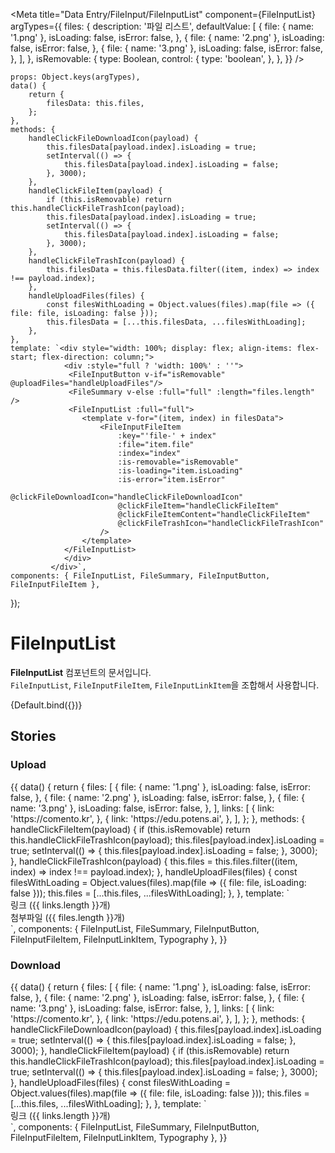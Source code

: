 
<Meta
	title="Data Entry/FileInput/FileInputList"
	component={FileInputList}
	argTypes={{
		files: {
			description: '파일 리스트',
			defaultValue: [
				{
					file: { name: '1.png' },
					isLoading: false,
					isError: false,
				},
				{
					file: { name: '2.png' },
					isLoading: false,
					isError: false,
				},
				{
					file: { name: '3.png' },
					isLoading: false,
					isError: false,
				},
			],
		},
		isRemovable: {
			type: Boolean,
			control: {
				type: 'boolean',
			},
		},
	}}
/>

	props: Object.keys(argTypes),
	data() {
		return {
			filesData: this.files,
		};
	},
	methods: {
		handleClickFileDownloadIcon(payload) {
			this.filesData[payload.index].isLoading = true;
			setInterval(() => {
				this.filesData[payload.index].isLoading = false;
			}, 3000);
		},
		handleClickFileItem(payload) {
			if (this.isRemovable) return this.handleClickFileTrashIcon(payload);
			this.filesData[payload.index].isLoading = true;
			setInterval(() => {
				this.filesData[payload.index].isLoading = false;
			}, 3000);
		},
		handleClickFileTrashIcon(payload) {
			this.filesData = this.filesData.filter((item, index) => index !== payload.index);
		},
		handleUploadFiles(files) {
			const filesWithLoading = Object.values(files).map(file => ({ file: file, isLoading: false }));
			this.filesData = [...this.filesData, ...filesWithLoading];
		},
	},
	template: `<div style="width: 100%; display: flex; align-items: flex-start; flex-direction: column;">
                <div :style="full ? 'width: 100%' : ''">
                 <FileInputButton v-if="isRemovable" @uploadFiles="handleUploadFiles"/>
                 <FileSummary v-else :full="full" :length="files.length" />
                 <FileInputList :full="full">
					<template v-for="(item, index) in filesData">
						<FileInputFileItem
							:key="'file-' + index"
							:file="item.file"
							:index="index"
							:is-removable="isRemovable"
							:is-loading="item.isLoading"
							:is-error="item.isError"
							@clickFileDownloadIcon="handleClickFileDownloadIcon"
							@clickFileItem="handleClickFileItem"
							@clickFileItemContent="handleClickFileItem"
							@clickFileTrashIcon="handleClickFileTrashIcon"
						/>
					</template>
				</FileInputList>
                </div>
             </div>`,
	components: { FileInputList, FileSummary, FileInputButton, FileInputFileItem },
});

# FileInputList

**FileInputList** 컴포넌트의 문서입니다.<br />
`FileInputList`, `FileInputFileItem`, `FileInputLinkItem`을 조합해서 사용합니다.

<Story name="Default" height="100px">
	{Default.bind({})}
</Story>

<ArgsTable story="Default" />

## Stories

### Upload

<Canvas>
	<Story name="Upload" height="100px">
		{{
			data() {
				return {
					files: [
						{
							file: { name: '1.png' },
							isLoading: false,
							isError: false,
						},
						{
							file: { name: '2.png' },
							isLoading: false,
							isError: false,
						},
						{
							file: { name: '3.png' },
							isLoading: false,
							isError: false,
						},
					],
					links: [
						{
							link: 'https://comento.kr',
						},
						{
							link: 'https://edu.potens.ai',
						},
					],
				};
			},
			methods: {
				handleClickFileItem(payload) {
					if (this.isRemovable) return this.handleClickFileTrashIcon(payload);
					this.files[payload.index].isLoading = true;
					setInterval(() => {
						this.files[payload.index].isLoading = false;
					}, 3000);
				},
				handleClickFileTrashIcon(payload) {
					this.files = this.files.filter((item, index) => index !== payload.index);
				},
				handleUploadFiles(files) {
					const filesWithLoading = Object.values(files).map(file => ({ file: file, isLoading: false }));
					this.files = [...this.files, ...filesWithLoading];
				},
			},
			template: `<div style="width: 100%; display: flex; align-items: flex-start; flex-direction: column;">
				<div class="w-full mb-30">
					<Typography type="body2" color="gray600" :font-weight="400">링크 ({{ links.length }}개)</Typography>
					<FileInputList full>
						<FileInputLinkItem
							v-for="(item, index) in links"
							:key="'link-' + index"
							:link="item.link"
							:index="index"
							is-removable
						/>
					</FileInputList>
				</div>
				<div class="w-full">
					<Typography type="body2" color="gray600" :font-weight="400">첨부파일 ({{ files.length }}개)</Typography>
					<FileInputList full>
						<FileInputFileItem
							v-for="(item, index) in files"
							:key="'file-' + index"
							:file="item.file"
							:index="index"
							is-removable
							:is-loading="item.isLoading"
							:is-error="item.isError"
							@clickFileItem="handleClickFileItem"
							@clickFileItemContent="handleClickFileItem"
							@clickFileTrashIcon="handleClickFileTrashIcon"
						/>
					</FileInputList>
				</div>
			</div>`,
			components: { FileInputList, FileSummary, FileInputButton, FileInputFileItem, FileInputLinkItem, Typography },
		}}
	</Story>
</Canvas>

### Download

<Canvas>
	<Story name="Download" height="100px">
		{{
			data() {
				return {
					files: [
						{
							file: { name: '1.png' },
							isLoading: false,
							isError: false,
						},
						{
							file: { name: '2.png' },
							isLoading: false,
							isError: false,
						},
						{
							file: { name: '3.png' },
							isLoading: false,
							isError: false,
						},
					],
					links: [
						{
							link: 'https://comento.kr',
						},
						{
							link: 'https://edu.potens.ai',
						},
					],
				};
			},
			methods: {
				handleClickFileDownloadIcon(payload) {
					this.files[payload.index].isLoading = true;
					setInterval(() => {
						this.files[payload.index].isLoading = false;
					}, 3000);
				},
				handleClickFileItem(payload) {
					if (this.isRemovable) return this.handleClickFileTrashIcon(payload);
					this.files[payload.index].isLoading = true;
					setInterval(() => {
						this.files[payload.index].isLoading = false;
					}, 3000);
				},
				handleUploadFiles(files) {
					const filesWithLoading = Object.values(files).map(file => ({ file: file, isLoading: false }));
					this.files = [...this.files, ...filesWithLoading];
				},
			},
			template: `<div style="width: 100%; display: flex; align-items: flex-start; flex-direction: column;">
				<div class="w-full mb-30">
					<Typography type="body2" color="gray600" :font-weight="400">링크 ({{ links.length }}개)</Typography>
					<FileInputList full>
						<FileInputLinkItem
							v-for="(item, index) in links"
							:key="'link-' + index"
							:link="item.link"
							:index="index"
						/>
					</FileInputList>
				</div>
				<div class="w-full">
					<FileSummary full :length="files.length" />
					<FileInputList full>
						<FileInputFileItem
							v-for="(item, index) in files"
							:key="'file-' + index"
							:file="item.file"
							:index="index"
							:is-loading="item.isLoading"
							:is-error="item.isError"
							@clickFileDownloadIcon="handleClickFileDownloadIcon"
							@clickFileItem="handleClickFileItem"
							@clickFileItemContent="handleClickFileItem"
						/>
					</FileInputList>
				</div>
			</div>`,
			components: { FileInputList, FileSummary, FileInputButton, FileInputFileItem, FileInputLinkItem, Typography },
		}}
	</Story>
</Canvas>
